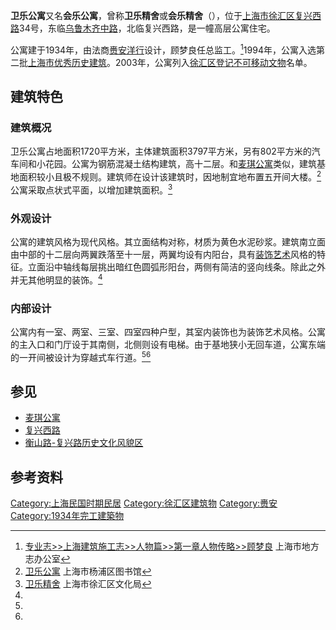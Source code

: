 {{上海市优秀历史建筑 |
省区市 = 上海市 |
名称 = 卫乐精舍 |
编号 = 2-145 |
时代 = 1934年|
所在 = [[上海市|上海市]][[徐汇区|徐汇区]][[复兴西路_(上海)|复兴西路]]34号 |
公布 = 1994年 |
图片 = [[file:Willow_Court_Shanghai.JPG|200px]]
}}
'''卫乐公寓'''又名'''会乐公寓'''，曾称'''卫乐精舍'''或'''会乐精舍'''（{{lang-en|'''Willow Court'''}}），位于[[上海市|上海市]][[徐汇区|徐汇区]][[复兴西路_(上海)|复兴西路]]34号，东临[[乌鲁木齐中路|乌鲁木齐中路]]，北临复兴西路，是一幢高层公寓住宅。

公寓建于1934年，由法商[[赉安|赉安洋行]]设计，顾梦良任总监工。<ref>[http://www.shtong.gov.cn/newsite/node2/node2245/node69543/node69552/node69640/node69644/userobject1ai67929.html 专业志>>上海建筑施工志>>人物篇>>第一章人物传略>>顾梦良] {{Wayback|url=http://www.shtong.gov.cn/newsite/node2/node2245/node69543/node69552/node69640/node69644/userobject1ai67929.html |date=20190415153833 }}上海市地方志办公室</ref>1994年，公寓入选第二批[[上海市优秀历史建筑|上海市优秀历史建筑]]。2003年，公寓列入[[徐汇区文物保护单位#徐汇区登记不可移动文物|徐汇区登记不可移动文物]]名单。

==建筑特色==
===建筑概况===
卫乐公寓占地面积1720平方米，主体建筑面积3797平方米，另有802平方米的汽车间和小花园。公寓为钢筋混凝土结构建筑，高十二层。和[[麦琪公寓|麦琪公寓]]类似，建筑基地面积较小且极不规则。建筑师在设计该建筑时，因地制宜地布置五开间大楼。<ref name=ypq>[http://www.yplib.org.cn/structure/jdsh/bnsz/jz_73660_1.htm 卫乐公寓] {{Wayback|url=http://www.yplib.org.cn/structure/jdsh/bnsz/jz_73660_1.htm |date=20140419222615 }}上海市杨浦区图书馆</ref>公寓采取点状式平面，以增加建筑面积。<ref name=whj>[http://www.yplib.org.cn/structure/jdsh/bnsz/jz_73660_1.htm 卫乐精舍] {{Wayback|url=http://www.yplib.org.cn/structure/jdsh/bnsz/jz_73660_1.htm |date=20140419222615 }}上海市徐汇区文化局</ref>

===外观设计===
公寓的建筑风格为现代风格。其立面结构对称，材质为黄色水泥砂浆。建筑南立面由中部的十二层向两翼跌落至十一层，两翼均设有内阳台，具有[[装饰艺术|装饰艺术]]风格的特征。立面沿中轴线每层挑出暗红色圆弧形阳台，两侧有简洁的竖向线条。除此之外并无其他明显的装饰。<ref name=whj></ref>

===内部设计===
公寓内有一室、两室、三室、四室四种户型，其室内装饰也为装饰艺术风格。公寓的主入口和门厅设于其南侧，北侧则设有电梯。由于基地狭小无回车道，公寓东端的一开间被设计为穿越式车行道。<ref name=ypq></ref><ref name=whj></ref>
==参见==
*[[麦琪公寓|麦琪公寓]]
*[[复兴西路_(上海)|复兴西路]]
*[[衡山路-复兴路历史文化风貌区|衡山路-复兴路历史文化风貌区]]
==参考资料==
{{Reflist|25em}}

{{上海市第二批优秀历史建筑}}
[[Category:上海民国时期民居|Category:上海民国时期民居]]
[[Category:徐汇区建筑物|Category:徐汇区建筑物]]
[[Category:赉安|Category:赉安]]
[[Category:1934年完工建築物|Category:1934年完工建築物]]
